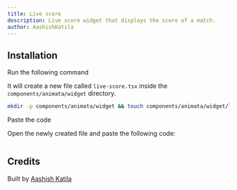 ```yaml
---
title: Live score
description: Live score widget that displays the score of a match.
author: AashishKatila
---
```


<ComponentPreview name="widget-live-score--docs" />

## Installation

<Steps>
<Step>Run the following command</Step>

It will create a new file called `live-score.tsx` inside the `components/animata/widget` directory.

```bash
mkdir -p components/animata/widget && touch components/animata/widget/live-score.tsx
```

<Step>Paste the code</Step>

Open the newly created file and paste the following code:

```jsx file=<rootDir>/animata/widget/live-score.tsx

```

</Steps>

## Credits

Built by [Aashish Katila](https://github.com/AashishKatila)
